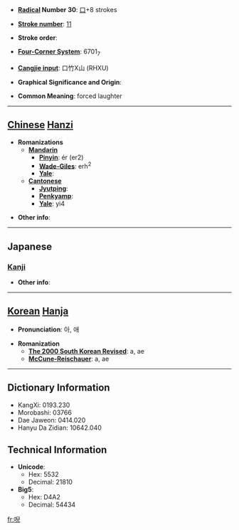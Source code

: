 * '''[[Wiktionary:Chinese radical index| Radical]] Number 30''': [[Wiktionary:Chinese radical index 口|口]]+8 strokes

* '''[[Wiktionary:Chinese total strokes index|Stroke number]]''': [[Wiktionary:Chinese total strokes index 11|11]]

* '''Stroke order''': 

* '''[[Wiktionary:Chinese four corner index|Four-Corner System]]''': 6701<sub>7</sub>

* '''[[Wiktionary:Chinese Cangjie index|Cangjie input]]''': 口竹X山 (RHXU)

* '''Graphical Significance and Origin''': 

* '''Common Meaning''': forced laughter

----

== [[Chinese]] [[Hanzi]] ==

* '''Romanizations'''
** '''[[Mandarin]]'''
*** '''[[Pinyin]]''': ér (er2)
*** '''[[Wade-Giles]]''': erh<sup>2</sup>
*** '''[[Yale]]''': 
** '''[[Cantonese]]'''
*** '''[[Jyutping]]''':
*** '''[[Penkyamp]]''': 
*** '''[[Yale]]''': yi4

* '''Other info''': 

----

==Japanese==
===[[Kanji]]===
{{kanji|on readings=[[じ]] (ji), [[に]] (ni), [[あい]] (ai)|kun readings=[[へつらう]] (hetsurau), [[かたこと]] (katakoto)}}

* '''Other info''':  

----

== [[Korean]] [[Hanja]] ==

* '''Pronunciation''': 아, 애

* '''Romanization'''
** '''[[The 2000 South Korean Revised Romanization|The 2000 South Korean Revised]]''': a, ae
** '''[[McCune-Reischauer]]''': a, ae

----

== Dictionary Information ==

* KangXi: 0193.230
* Morobashi: 03766
* Dae Jaweon: 0414.020
* Hanyu Da Zidian: 10642.040

== Technical Information ==

* '''Unicode''':
** Hex: 5532
** Decimal: 21810
* '''Big5''':
** Hex: D4A2
** Decimal: 54434

[[fr:唲]]